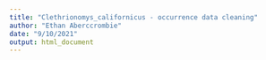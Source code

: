 ```yaml
---
title: "Clethrionomys_californicus - occurrence data cleaning"
author: "Ethan Aberccrombie"
date: "9/10/2021"
output: html_document
---
```


